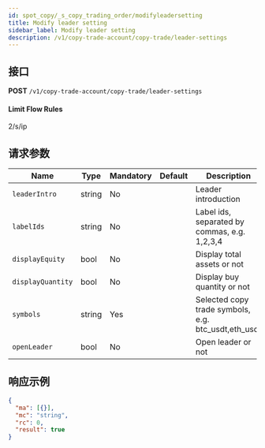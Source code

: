 ```yaml
---
id: spot_copy/_s_copy_trading_order/modifyleadersetting
title: Modify leader setting
sidebar_label: Modify leader setting
description: /v1/copy-trade-account/copy-trade/leader-settings
---
```


## 接口

**POST** `/v1/copy-trade-account/copy-trade/leader-settings`

#### **Limit Flow Rules**

2/s/ip

## 请求参数

| Name | Type | Mandatory | Default | Description |
| --- | --- | --- | --- | --- |
| `leaderIntro` | string | No |  | Leader introduction |
| `labelIds` | string | No |  | Label ids, separated by commas, e.g. 1,2,3,4 |
| `displayEquity` | bool | No |  | Display total assets or not |
| `displayQuantity` | bool | No |  | Display buy quantity or not |
| `symbols` | string | Yes |  | Selected copy trade symbols, e.g. btc_usdt,eth_usdt |
| `openLeader` | bool | No |  | Open leader or not |

## 响应示例

```json
{
  "ma": [{}],
  "mc": "string",
  "rc": 0,
  "result": true
}
```
